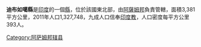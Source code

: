 '''迪布如噶縣'''是[[印度|印度]]的一個[[縣|縣]]，位於該國東北部，由[[阿薩姆邦|阿薩姆邦]]負責管轄，面積3,381平方公里，2011年人口1,327,748，九成人口信奉[[印度教|印度教]]，人口密度每平方公里393人。

{{印度行政区划小作品}}
[[Category:阿萨姆邦辖县|Category:阿萨姆邦辖县]]